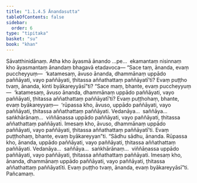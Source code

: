 ```yaml
---
title: "1.1.4.5 Ānandasutta"
tableOfContents: false
sidebar:
  order: 6
type: "tipitaka"
basket: "su"
book: "khan"
---
```



<DynamicBreadcrumb />

<Division number="37" book="khan" bookNo="13" page="30">

<Paragraph number="169" book="khan">
Sāvatthinidānaṃ. Atha kho āyasmā ānando …pe…  ekamantaṃ nisinnaṃ kho āyasmantaṃ ānandaṃ bhagavā etadavoca—
</Paragraph>

<Paragraph number="170" book="khan">
“Sace taṃ, ānanda, evaṃ puccheyyuṃ—  ‘katamesaṃ, āvuso ānanda, dhammānaṃ uppādo paññāyati, vayo paññāyati, ṭhitassa aññathattaṃ paññāyatī’ti? Evaṃ puṭṭho tvaṃ, ānanda, kinti byākareyyāsī”ti? “Sace maṃ, bhante, evaṃ puccheyyuṃ—  ‘katamesaṃ, āvuso ānanda, dhammānaṃ uppādo paññāyati, vayo paññāyati, ṭhitassa aññathattaṃ paññāyatī’ti? Evaṃ puṭṭhohaṃ, bhante, evaṃ byākareyyaṃ—  ‘rūpassa kho, āvuso, uppādo paññāyati, vayo paññāyati, ṭhitassa aññathattaṃ paññāyati. Vedanāya…  saññāya…  saṅkhārānaṃ…  viññāṇassa uppādo paññāyati, vayo paññāyati, ṭhitassa aññathattaṃ paññāyati. Imesaṃ kho, āvuso, dhammānaṃ uppādo paññāyati, vayo paññāyati, ṭhitassa aññathattaṃ paññāyatī’ti. Evaṃ puṭṭhohaṃ, bhante, evaṃ byākareyyan”ti.
</Paragraph>

<Paragraph number="171" book="khan">
“Sādhu sādhu, ānanda. Rūpassa kho, ānanda, uppādo paññāyati, vayo paññāyati, ṭhitassa aññathattaṃ paññāyati. Vedanāya…  saññāya…  saṅkhārānaṃ…  viññāṇassa uppādo paññāyati, vayo paññāyati, ṭhitassa aññathattaṃ paññāyati. Imesaṃ kho, ānanda, dhammānaṃ uppādo paññāyati, vayo paññāyati, ṭhitassa aññathattaṃ paññāyatīti. Evaṃ puṭṭho tvaṃ, ānanda, evaṃ byākareyyāsī”ti.

</Paragraph>
</Division>

<Paragraph number="172" type="center" book="khan">
Pañcamaṃ.
</Paragraph>